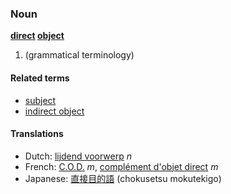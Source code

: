 ===Noun===
'''[[direct]] [[object]]'''

# (grammatical terminology)

====Related terms====
*[[subject]]
*[[indirect object]]

====Translations====
*Dutch: [[lijdend voorwerp]] ''n''
*French: [[C.O.D.]] ''m'', [[complément d'objet direct]] ''m''
*Japanese: [[直接目的語]] (chokusetsu mokutekigo)